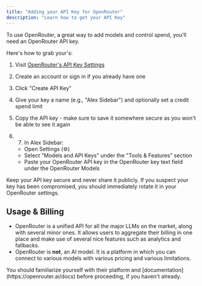 ```yaml
---
title: "Adding your API Key for OpenRouter"
description: "Learn how to get your API Key"
---
```


To use OpenRouter, a great way to add models and control spend, you'll need an OpenRouter API key.

Here's how to grab your's:

1. Visit [OpenRouter's API Key Settings](https://openrouter.ai/settings/keys)

2. Create an account or sign in if you already have one

3. Click "Create API Key"

4. Give your key a name (e.g., "Alex Sidebar") and optionally set a credit spend limit

5. Copy the API key - make sure to save it somewhere secure as you won't be able to see it again

6. 7. In Alex Sidebar:
   - Open Settings (⚙️)
   - Select "Models and API Keys" under the "Tools & Features" section
   - Paste your OpenRouter API key in the OpenRouter key text field under the OpenRouter Models

<Note>
  Keep your API key secure and never share it publicly. If you suspect your key has been compromised, you should immediately rotate it in your OpenRouter settings.
</Note>

## Usage & Billing

- OpenRouter is a unified API for all the major LLMs on the market, along with several minor ones. It allows users to aggregate their billing in one place and make use of several nice features such as analytics and fallbacks.
- OpenRouter is **not**, an AI model. It is a platform in which you can connect to various models with various pricing and various limitations.

<Note>
You should familiarize yourself with their platform and [documentation](https://openrouter.ai/docs) before proceeding, if you haven't already.
</Note>
